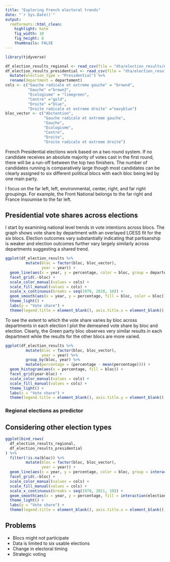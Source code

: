 ```yaml
---
title: "Exploring French electoral trends"
date: "`r Sys.Date()`"
output:
  rmdformats::html_clean:
    highlight: kate
    fig_width: 10
    fig_height: 8
    thumbnails: FALSE
---
```

```r
library(tidyverse)

df_election_results_regional <- read_csv(file = "dta/election_results/election_results_regional.csv")
df_election_results_presidential <- read_csv(file = "dta/election_results/department_candidate_votes_blocs_clean.csv")  %>%
  mutate(election_type = "Presidential") %>%
  rename(department = departement)
cols <- c("Gauche radicale et extreme gauche" = "brown4",
          "Gauche" ="brown2",
          "Ecologisme" = "limegreen",
          "Centre" ="gold",
          "Droite" ="blue",
          "Droite radicale et extreme droite" ="navyblue")
bloc_vector <- c("Abstention",
                 "Gauche radicale et extreme gauche",
                 "Gauche",
                 "Ecologisme",
                 "Centre",
                 "Droite",
                 "Droite radicale et extreme droite")
```

French Presidential elections work based on a two round system. If no candidate receives an absolute majority of votes cast in the first round, there will be a run-off between the top two finishers. The number of candidates running is comparatively large though most candidates can be clearly assigned to six different political blocs with each bloc being led by one main party. 

I focus on the far left, left, environmental, center, right, and far right groupings. For example, the Front National belongs to the far right and France Insoumise to the far left.

## Presidential vote shares across elections

I start by examining national level trends in vote intentions across blocs. The graph shows vote share by department with an overlayed LOESS fit for the six blocs. Election outcomes vary substantially indicating that partisanship is weaker and election outcomes further vary largely similarly across departments suggesting a shared trend.

```r
ggplot(df_election_results %>% 
         mutate(bloc = factor(bloc, bloc_vector),
                year = year)) + 
  geom_line(aes(x = year, y = percentage, color = bloc, group = departement), alpha = 0.1, size = 0.8) + 
  facet_grid(.~bloc) + 
  scale_color_manual(values = cols) +
  scale_fill_manual(values = cols) +
  scale_x_continuous(breaks = seq(1970, 2020, 10)) +
  geom_smooth(aes(x = year, y = percentage, fill = bloc, color = bloc)) +
  theme_light() +
  labs(y = "Vote share") +
  theme(legend.title = element_blank(), axis.title.x = element_blank(), legend.position = "none")
```


To see the extent to which the vote share varies by bloc across departments in each election I plot the demeaned vote share by bloc and election. Clearly, the Green party bloc observes very similar results in each department while the results for the other blocs are more varied.


```r
ggplot(df_election_results %>% 
         mutate(bloc = factor(bloc, bloc_vector),
                year = year) %>%
         group_by(bloc, year) %>%
         mutate(percentage = (percentage - mean(percentage)))) + 
  geom_histogram(aes(x = percentage, fill = bloc)) + 
  facet_grid(year~bloc) + 
  scale_color_manual(values = cols) +
  scale_fill_manual(values = cols) +
  theme_light() +
  labs(x = "Vote share") +
  theme(legend.title = element_blank(), axis.title.y = element_blank(), legend.position = "none")
```

### Regional elections as predictor




## Considering other election types

```r
ggplot(bind_rows(
  df_election_results_regional,
  df_election_results_presidential
) %>% 
  filter(!is.na(bloc)) %>%
         mutate(bloc = factor(bloc, bloc_vector),
                year = year)) + 
  geom_line(aes(x = year, y = percentage, color = bloc, group = interaction(election_type, department)), alpha = 0.1, size = 0.8) + 
  facet_grid(.~bloc) + 
  scale_color_manual(values = cols) +
  scale_fill_manual(values = cols) +
  scale_x_continuous(breaks = seq(1970, 2021, 10)) +
  geom_smooth(aes(x = year, y = percentage, fill = interaction(election_type, bloc), color = interaction(election_type, bloc))) +
  theme_light() +
  labs(y = "Vote share") +
  theme(legend.title = element_blank(), axis.title.x = element_blank(), legend.position = "none")
```




## Problems

* Blocs might not participate
* Data is limited to six usable elections
* Change in electoral timing
* Strategic voting



